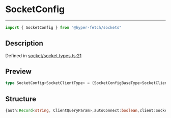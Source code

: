 

# SocketConfig

<div class="api-docs__separator" data-reactroot="">

---

</div><div class="api-docs__import" data-reactroot="">

```ts
import { SocketConfig } from "@hyper-fetch/sockets"
```

</div><div class="api-docs__section">

## Description

</div><div class="api-docs__description"><span class="api-docs__do-not-parse">



</span></div><p class="api-docs__definition">

Defined in [socket/socket.types.ts:21](https://github.com/BetterTyped/hyper-fetch/blob/aff5c35a/packages/sockets/src/socket/socket.types.ts#L21)

</p><div class="api-docs__section">

## Preview

</div><div class="api-docs__preview type single">

```ts
type SocketConfig<SocketClientType> = (SocketConfigBaseType<SocketClientType> & { clientOptions?: ServerSentEventsClientOptionsType; isSSE: true }) | (SocketConfigBaseType<SocketClientType> & { clientOptions?: WebsocketClientOptionsType });
```

</div><div class="api-docs__section">

## Structure

</div><div class="api-docs__returns">

```ts
{auth:Record<string, ClientQueryParam>,autoConnect:boolean,client:SocketClientType,queryParams:\Record<string, ClientQueryParam>\ | \string\,queryParamsConfig:{arrayFormat:\bracket\ | \index\ | \comma\ | \separator\ | \bracket-separator\ | \none\,arraySeparator:string,encode:boolean,skipEmptyString:boolean,skipNull:boolean,strict:boolean},queryParamsStringify:(queryParams: \ClientQueryParamsType\ | \string\ | \NegativeTypes\) => string,reconnect:number,reconnectTime:number,url:string,clientOptions:{eventSourceInit:EventSourceInit,reconnectTimeout:number},isSSE:true} | {auth:Record<string, ClientQueryParam>,autoConnect:boolean,client:SocketClientType,queryParams:\Record<string, ClientQueryParam>\ | \string\,queryParamsConfig:{arrayFormat:\bracket\ | \index\ | \comma\ | \separator\ | \bracket-separator\ | \none\,arraySeparator:string,encode:boolean,skipEmptyString:boolean,skipNull:boolean,strict:boolean},queryParamsStringify:(queryParams: \ClientQueryParamsType\ | \string\ | \NegativeTypes\) => string,reconnect:number,reconnectTime:number,url:string,clientOptions:{heartbeat:boolean,heartbeatMessage:string,pingTimeout:number,pongTimeout:number,protocols:string[],reconnectTimeout:number}}
```

</div>